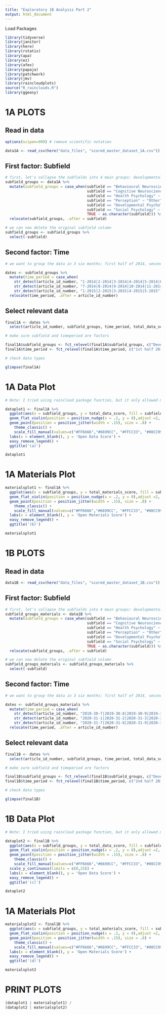```yaml
---
title: "Exploratory 1B Analysis Part 2"
output: html_document
---
```


Load Packages
```r
library(tidyverse)
library(janitor)
library(here)
library(rstatix)
library(apa)
library(ez)
library(afex)
library(papaja)
library(patchwork)
library(jmv)
library(raincloudplots)
source("R_rainclouds.R")
library(ggeasy)
```

# 1A PLOTS

## Read in data
```r
options(scipen=999) # remove scientific notation

data1A <- read_csv(here("data_files", "scored_master_dataset_1A.csv"))
```

## First factor: Subfield
```r
# first, let's collapse the subfields into 4 main groups: developmental, cognition, social and 'other'
subfield_groups <- data1A %>%
  mutate(subfield_groups = case_when(subfield == "Behavioural Neuroscience" ~ "Other",
                                     subfield == "Cognitive Neuroscience" ~ "Other",
                                     subfield == "Health Psychology" ~ "Other",
                                     subfield == "Perception" ~ "Other",
                                     subfield == "Developmental Psychology" ~ "Development",
                                     subfield == "Social Psychology" ~  "Social",
                                     TRUE ~ as.character(subfield))) %>%
  relocate(subfield_groups, .after = subfield)

# we can now delete the original subfield column
subfield_groups <- subfield_groups %>%
  select(-subfield)
```

## Second factor: Time 

```r
# we want to group the data in 3 six months: first half of 2014, second half of 2014 and first half of 2015

dates <- subfield_groups %>%
  mutate(time_period = case_when(
    str_detect(article_id_number, "1-2014|2-2014|3-2014|4-2014|5-2014|6-2014") ~ "1st half 2014",
    str_detect(article_id_number, "7-2014|8-2014|9-2014|10-2014|11-2014|12-2014") ~ "2nd half 2014",
    str_detect(article_id_number, "1-2015|2-2015|3-2015|4-2015|5-2015") ~ "1st half 2015")) %>%
  relocate(time_period, .after = article_id_number)

```

## Select relevant data 

```r
final1A <- dates %>%
  select(article_id_number, subfield_groups, time_period, total_data_score, total_materials_score)

# make sure subfield and timeperiod are factors 

final1A$subfield_groups <- fct_relevel(final1A$subfield_groups, c("Development", "Social", "Cognition", "Other"))
final1A$time_period <- fct_relevel(final1A$time_period, c("1st half 2014", "2nd half 2014", "1st half 2015"))

# check data types

glimpse(final1A)
```

# 1A Data Plot

```r

# Note: I tried using raincloud package function, but it only allowed me to compare two subfields at a time

dataplot1 <- final1A %>% 
  ggplot(aes(x = subfield_groups, y = total_data_score, fill = subfield_groups)) +
  geom_flat_violin(position = position_nudge(x = .2, y = 0),adjust =2, alpha = 0.5) +
  geom_point(position = position_jitter(width = .15), size = .8) +
    theme_classic() +
    scale_fill_manual(values=c("#FF6666","#6699CC", "#FFCC33", "#00CC99")) +
  labs(x = element_blank(), y = 'Open Data Score') +
  easy_remove_legend() + 
  ggtitle('(a)')

dataplot1
```

# 1A Materials Plot

```r
materialsplot1 <- final1A %>% 
  ggplot(aes(x = subfield_groups, y = total_materials_score, fill = subfield_groups)) +
  geom_flat_violin(position = position_nudge(x = .2, y = 0),adjust =2, alpha = 0.5) +
  geom_point(position = position_jitter(width = .15), size = .8) +
    theme_classic() +
    scale_fill_manual(values=c("#FF6666","#6699CC", "#FFCC33", "#00CC99")) +
  labs(x = element_blank(), y = 'Open Materials Score') +
  easy_remove_legend() + 
  ggtitle('(b)')

materialsplot1
```

# 1B PLOTS

## Read in data

```r
data1B <- read_csv(here("data_files", "scored_master_dataset_1B.csv"))
```

## First factor: Subfield
```r
# first, let's collapse the subfields into 4 main groups: developmental, cognition, social and 'other'
subfield_groups_materials <- data1B %>%
  mutate(subfield_groups = case_when(subfield == "Behavioural Neuroscience" ~ "Other",
                                     subfield == "Cognitive Neuroscience" ~ "Other",
                                     subfield == "Health Psychology" ~ "Other",
                                     subfield == "Perception" ~ "Other",
                                     subfield == "Developmental Psychology" ~ "Development",
                                     subfield == "Social Psychology" ~  "Social",
                                     TRUE ~ as.character(subfield))) %>%
  relocate(subfield_groups, .after = subfield)

# we can now delete the original subfield column
subfield_groups_materials <- subfield_groups_materials %>%
  select(-subfield)
```

## Second factor: Time 

```r
# we want to group the data in 3 six months: first half of 2014, second half of 2014 and first half of 2015

dates <- subfield_groups_materials %>%
  mutate(time_period = case_when(
    str_detect(article_id_number, "2019-30-7|2019-30-8|2019-30-9|2019-30-10|2019-30-11|2019-30-12") ~ "2nd half 2019",
    str_detect(article_id_number, "2020-31-1|2020-31-2|2020-31-3|2020-31-4|2020-31-5|2020-31-6") ~ "1st half 2020",
    str_detect(article_id_number, "2020-31-7|2020-31-8|2020-31-9|2020-31-10|2020-31-11|2020-31-12") ~ "2nd half 2020")) %>%
  relocate(time_period, .after = article_id_number)

```

## Select relevant data 

```r
final1B <- dates %>%
  select(article_id_number, subfield_groups, time_period, total_data_score, total_materials_score)

# make sure subfield and timeperiod are factors 

final1B$subfield_groups <- fct_relevel(final1B$subfield_groups, c("Development", "Social", "Cognition", "Other"))
final1B$time_period <- fct_relevel(final1B$time_period, c("2nd half 2019", "1st half 2020", "2nd half 2020"))

# check data types

glimpse(final1B)
```

# 1B Data Plot

```r

# Note: I tried using raincloud package function, but it only allowed me to compare two subfields at a time

dataplot2 <- final1B %>% 
  ggplot(aes(x = subfield_groups, y = total_data_score, fill = subfield_groups)) +
  geom_flat_violin(position = position_nudge(x = .2, y = 0),adjust =2, alpha = 0.5) +
  geom_point(position = position_jitter(width = .15), size = .8) +
    theme_classic() +
    scale_fill_manual(values=c("#FF6666","#6699CC", "#FFCC33", "#00CC99")) +
  scale_y_continuous(limits = c(0,25)) +
  labs(x = element_blank(), y = 'Open Data Score') +
  easy_remove_legend() + 
  ggtitle('(c)')

dataplot2
```
# 1A Materials Plot

```r
materialsplot2 <- final1B %>% 
  ggplot(aes(x = subfield_groups, y = total_materials_score, fill = subfield_groups)) +
  geom_flat_violin(position = position_nudge(x = .2, y = 0),adjust =2, alpha = 0.5) +
  geom_point(position = position_jitter(width = .15), size = .8) +
    theme_classic() +
    scale_fill_manual(values=c("#FF6666","#6699CC", "#FFCC33", "#00CC99")) +
  labs(x = element_blank(), y = 'Open Materials Score') +
  easy_remove_legend() + 
  ggtitle('(d)')

materialsplot2
```

# PRINT PLOTS

```r
(dataplot1 | materialsplot1) / 
(dataplot2 | materialsplot2)
```

